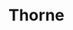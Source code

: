 
# Thorne
<ProjectDetails
  floatRight
  region="Crownlands"
  house="House Thorne"
  type="Keep"
  status="Completed"
  warp="undefined"
  projectLead="jakeyquack"
  dateStarted="2015-03-18T07:00:00+00:00"
  dateCompleted="2015-03-18T07:00:00+00:00"
/>
